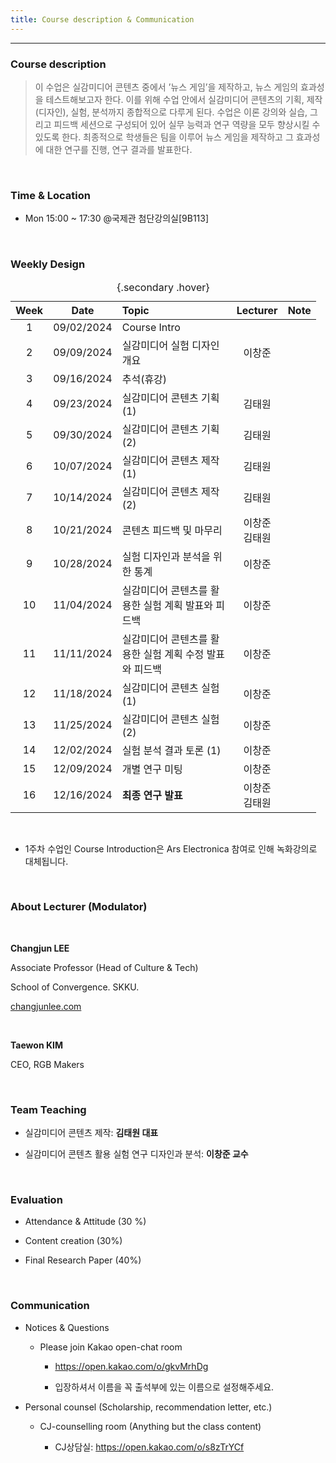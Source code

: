 ```yaml
---
title: Course description & Communication
---
```


------------------------------------------------------------------------

### Course description

> 이 수업은 실감미디어 콘텐츠 중에서 '뉴스 게임'을 제작하고, 뉴스 게임의 효과성을 테스트해보고자 한다. 이를 위해 수업 안에서 실감미디어 콘텐츠의 기획, 제작(디자인), 실험, 분석까지 종합적으로 다루게 된다. 수업은 이론 강의와 실습, 그리고 피드백 세션으로 구성되어 있어 실무 능력과 연구 역량을 모두 향상시킬 수 있도록 한다. 최종적으로 학생들은 팀을 이루어 뉴스 게임을 제작하고 그 효과성에 대한 연구를 진행, 연구 결과를 발표한다. 

</br>

### Time & Location

-   Mon 15:00 \~ 17:30 \@국제관 첨단강의실\[9B113\]

</br>

### Weekly Design

+--------+------------+---------------------------------------------------------+----------+--------+
| Week   | Date       | Topic                                                   | Lecturer | Note   |
+:======:+:==========:+:========================================================+:========:+:======:+
| 1      | 09/02/2024 | Course Intro                                            |          |        |
+--------+------------+---------------------------------------------------------+----------+--------+
| 2      | 09/09/2024 | 실감미디어 실험 디자인 개요                             | 이창준   |        |
+--------+------------+---------------------------------------------------------+----------+--------+
| 3      | 09/16/2024 | 추석(휴강)                                              |          |        |
+--------+------------+---------------------------------------------------------+----------+--------+
| 4      | 09/23/2024 | 실감미디어 콘텐츠 기획(1)                               | 김태원   |        |
+--------+------------+---------------------------------------------------------+----------+--------+
| 5      | 09/30/2024 | 실감미디어 콘텐츠 기획(2)                               | 김태원   |        |
+--------+------------+---------------------------------------------------------+----------+--------+
| 6      | 10/07/2024 | 실감미디어 콘텐츠 제작(1)                               | 김태원   |        |
+--------+------------+---------------------------------------------------------+----------+--------+
| 7      | 10/14/2024 | 실감미디어 콘텐츠 제작(2)                               | 김태원   |        |
+--------+------------+---------------------------------------------------------+----------+--------+
| 8      | 10/21/2024 | 콘텐츠 피드백 및 마무리                                 | 이창준\  |        |
|        |            |                                                         | 김태원   |        |
+--------+------------+---------------------------------------------------------+----------+--------+
| 9      | 10/28/2024 | 실험 디자인과 분석을 위한 통계                          | 이창준   |        |
+--------+------------+---------------------------------------------------------+----------+--------+
| 10     | 11/04/2024 | 실감미디어 콘텐츠를 활용한 실험 계획 발표와 피드백      | 이창준   |        |
+--------+------------+---------------------------------------------------------+----------+--------+
| 11     | 11/11/2024 | 실감미디어 콘텐츠를 활용한 실험 계획 수정 발표와 피드백 | 이창준   |        |
+--------+------------+---------------------------------------------------------+----------+--------+
| 12     | 11/18/2024 | 실감미디어 콘텐츠 실험 (1)                              | 이창준   |        |
+--------+------------+---------------------------------------------------------+----------+--------+
| 13     | 11/25/2024 | 실감미디어 콘텐츠 실험 (2)                              | 이창준   |        |
+--------+------------+---------------------------------------------------------+----------+--------+
| 14     | 12/02/2024 | 실험 분석 결과 토론 (1)                                 | 이창준   |        |
+--------+------------+---------------------------------------------------------+----------+--------+
| 15     | 12/09/2024 | 개별 연구 미팅                                          | 이창준   |        |
+--------+------------+---------------------------------------------------------+----------+--------+
| 16     | 12/16/2024 | **최종 연구 발표**                                      | 이창준\  |        |
|        |            |                                                         | 김태원   |        |
+--------+------------+---------------------------------------------------------+----------+--------+

: {.secondary .hover}

</br>

-   1주차 수업인 Course Introduction은 Ars Electronica 참여로 인해 녹화강의로 대체됩니다.

<br>

### About Lecturer (Modulator)

<br>

**Changjun LEE**

Associate Professor (Head of Culture & Tech)

School of Convergence. SKKU.

[changjunlee.com](https://changjunlee.com/){.uri}

</br>

**Taewon KIM**

CEO, RGB Makers

<br>

### Team Teaching

-   실감미디어 콘텐츠 제작: **김태원 대표**

-   실감미디어 콘텐츠 활용 실험 연구 디자인과 분석: **이창준 교수**

</br>

### Evaluation

-   Attendance & Attitude (30 %)

-   Content creation (30%)

-   Final Research Paper (40%)

</br>

### Communication

-   Notices & Questions

    -   Please join Kakao open-chat room

        -   <https://open.kakao.com/o/gkvMrhDg>

        -   입장하셔서 이름을 꼭 출석부에 있는 이름으로 설정해주세요.

-   Personal counsel (Scholarship, recommendation letter, etc.)

    -   CJ-counselling room (Anything but the class content)

        -   CJ상담실: <https://open.kakao.com/o/s8zTrYCf>
